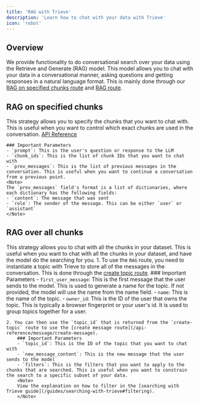 ```yaml
---
title: 'RAG with Trieve'
description: 'Learn how to chat with your data with Trieve'
icon: 'robot'
---
```


## Overview
We provide functionality to do conversational search over your data using the Retrieve and Generate (RAG) model. This model allows you to chat with your data in a conversational manner, asking questions and getting responses in a natural language format. This is mainly done through our [RAG on specified chunks route](/api-reference/chunk/rag-on-specified-chunks) and [RAG route](/api-reference/message/create-message).


## RAG on specified chunks

This strategy allows you to specify the chunks that you want to chat with. This is useful when you want to control which exact chunks are used in the conversation. [API Reference](/api-reference/chunk/rag-on-specified-chunks)

    ### Important Parameters
    - `prompt`: This is the user's question or response to the LLM
    - `chunk_ids`: This is the list of chunk IDs that you want to chat with
    - `prev_messages`: This is the list of previous messages in the conversation. This is useful when you want to continue a conversation from a previous point.
    <Note>
    The `prev_messages` field's format is a list of dictionaries, where each dictionary has the following fields:
    - `content`: The message that was sent
    - `role`: The sender of the message. This can be either `user` or `assistant`
    </Note>

## RAG over all chunks

This strategy allows you to chat with all the chunks in your dataset. This is useful when you want to chat with all the chunks in your dataset, and have the model do the searching for you.
    1. To use the `RAG` route, you need to instantiate a topic with Trieve to store all of the messages in the conversation. This is done through the [create topic route](/api-reference/topic/create-topic).
        ### Important Parameters
        - `first_user_message`: This is the first message that the user sends to the model. This is used to generate a name for the topic. If not provided, the model will use the name from the name field.
        - `name`: This is the name of the topic. 
        - `owner_id`: This is the ID of the user that owns the topic. This is typically a browser fingerprint or your user's id. It is used to group topics together for a user.

    2. You can then use the `topic_id` that is returned from the `create-topic` route to use the [create message route](/api-reference/message/create-message).
        ### Important Parameters
        - `topic_id`: This is the ID of the topic that you want to chat with
        - `new_message_content`: This is the new message that the user sends to the model
        - `filters`: This is the filters that you want to apply to the chunks that are searched. This is useful when you want to constrain the search to a specific subset of your data.
        <Note>
        View the explanation on how to filter in the [searching with Trieve guide](/guides/searching-with-trieve#filtering).
        </Note>
